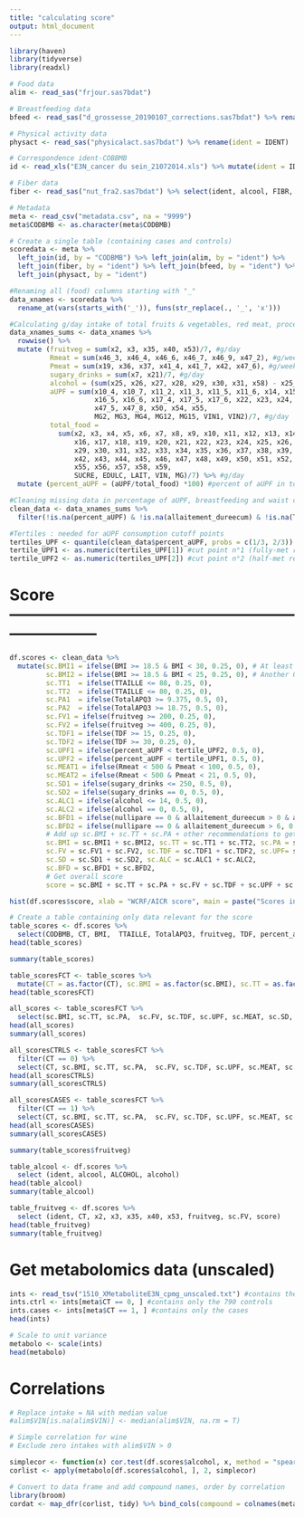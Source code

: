 ```yaml
---
title: "calculating score"
output: html_document
---
```


```r
library(haven)
library(tidyverse)
library(readxl)
```

```r
# Food data
alim <- read_sas("frjour.sas7bdat")

# Breastfeeding data
bfeed <- read_sas("d_grossesse_20190107_corrections.sas7bdat") %>% rename(ident = IDENT)

# Physical activity data 
physact <- read_sas("physicalact.sas7bdat") %>% rename(ident = IDENT)

# Correspondence ident-COBBMB
id <- read_xls("E3N_cancer du sein_21072014.xls") %>% mutate(ident = IDENT) %>% select(c("CODBMB", "ident"))

# Fiber data
fiber <- read_sas("nut_fra2.sas7bdat") %>% select(ident, alcool, FIBR, SDF, TDF)

# Metadata
meta <- read_csv("metadata.csv", na = "9999")
meta$CODBMB <- as.character(meta$CODBMB)

# Create a single table (containing cases and controls)
scoredata <- meta %>% 
  left_join(id, by = "CODBMB") %>% left_join(alim, by = "ident") %>%
  left_join(fiber, by = "ident") %>% left_join(bfeed, by = "ident") %>%
  left_join(physact, by = "ident")
```

```r
#Renaming all (food) columns starting with "_" 
data_xnames <- scoredata %>%
  rename_at(vars(starts_with('_')), funs(str_replace(., '_', 'x'))) 
```

```r
#Calculating g/day intake of total fruits & vegetables, red meat, processed meat, drinks, alcohol, aUPF, total food intake and percentage of aUPF in total food intake
data_xnames_sums <- data_xnames %>%
  rowwise() %>%
  mutate (fruitveg = sum(x2, x3, x35, x40, x53)/7, #g/day
          Rmeat = sum(x46_3, x46_4, x46_6, x46_7, x46_9, x47_2), #g/week
          Pmeat = sum(x19, x36, x37, x41_4, x41_7, x42, x47_6), #g/week
          sugary_drinks = sum(x7, x21)/7, #g/day
          alcohol = (sum(x25, x26, x27, x28, x29, x30, x31, x58) - x25_3)/7,
          aUPF = sum(x10_4, x10_7, x11_2, x11_3, x11_5, x11_6, x14, x15, x16_3, x16_4, 
                     x16_5, x16_6, x17_4, x17_5, x17_6, x22, x23, x24, x33, x47_1, 
                     x47_5, x47_8, x50, x54, x55, 
                     MG2, MG3, MG4, MG12, MG15, VIN1, VIN2)/7, #g/day
          total_food = 
            sum(x2, x3, x4, x5, x6, x7, x8, x9, x10, x11, x12, x13, x14, x15, 
                x16, x17, x18, x19, x20, x21, x22, x23, x24, x25, x26, x27, x28, 
                x29, x30, x31, x32, x33, x34, x35, x36, x37, x38, x39, x40, x41, 
                x42, x43, x44, x45, x46, x47, x48, x49, x50, x51, x52, x53, x54, 
                x55, x56, x57, x58, x59, 
                SUCRE, EDULC, LAIT, VIN, MG)/7) %>% #g/day
  mutate (percent_aUPF = (aUPF/total_food) *100) #percent of aUPF in total food intake (g/day)
```

```r
#Cleaning missing data in percentage of aUPF, breastfeeding and waist circumference
clean_data <- data_xnames_sums %>% 
  filter(!is.na(percent_aUPF) & !is.na(allaitement_dureecum) & !is.na(TTAILLE))
```

```r
#Tertiles : needed for aUPF consumption cutoff points
tertiles_UPF <- quantile(clean_data$percent_aUPF, probs = c(1/3, 2/3))
tertile_UPF1 <- as.numeric(tertiles_UPF[1]) #cut point n°1 (fully-met recommendation)
tertile_UPF2 <- as.numeric(tertiles_UPF[2]) #cut point n°2 (half-met recommendation)
```

# Score -----------------------------------------------------------------------
```r
df.scores <- clean_data %>% 
  mutate(sc.BMI1 = ifelse(BMI >= 18.5 & BMI < 30, 0.25, 0), # At least 0.25 for this condition
         sc.BMI2 = ifelse(BMI >= 18.5 & BMI < 25, 0.25, 0), # Another 0.25 for this condition
         sc.TT1  = ifelse(TTAILLE <= 88, 0.25, 0), 
         sc.TT2  = ifelse(TTAILLE <= 80, 0.25, 0),
         sc.PA1  = ifelse(TotalAPQ3 >= 9.375, 0.5, 0), 
         sc.PA2  = ifelse(TotalAPQ3 >= 18.75, 0.5, 0),
         sc.FV1 = ifelse(fruitveg >= 200, 0.25, 0),
         sc.FV2 = ifelse(fruitveg >= 400, 0.25, 0),
         sc.TDF1 = ifelse(TDF >= 15, 0.25, 0),
         sc.TDF2 = ifelse(TDF >= 30, 0.25, 0),
         sc.UPF1 = ifelse(percent_aUPF < tertile_UPF2, 0.5, 0),
         sc.UPF2 = ifelse(percent_aUPF < tertile_UPF1, 0.5, 0),
         sc.MEAT1 = ifelse(Rmeat < 500 & Pmeat < 100, 0.5, 0),
         sc.MEAT2 = ifelse(Rmeat < 500 & Pmeat < 21, 0.5, 0),
         sc.SD1 = ifelse(sugary_drinks <= 250, 0.5, 0),
         sc.SD2 = ifelse(sugary_drinks == 0, 0.5, 0),
         sc.ALC1 = ifelse(alcohol <= 14, 0.5, 0),
         sc.ALC2 = ifelse(alcohol == 0, 0.5, 0),
         sc.BFD1 = ifelse(nullipare == 0 & allaitement_dureecum > 0 & allaitement_dureecum < 6, 0.5, 0),
         sc.BFD2 = ifelse(nullipare == 0 & allaitement_dureecum > 6, 0.5, 0),
         # Add up sc.BMI + sc.TT + sc.PA + other recommendations to get score         
         sc.BMI = sc.BMI1 + sc.BMI2, sc.TT = sc.TT1 + sc.TT2, sc.PA = sc.PA1 + sc.PA2,
         sc.FV = sc.FV1 + sc.FV2, sc.TDF = sc.TDF1 + sc.TDF2, sc.UPF= sc.UPF1 + sc.UPF2, sc.MEAT = sc.MEAT1 + sc.MEAT2,
         sc.SD = sc.SD1 + sc.SD2, sc.ALC = sc.ALC1 + sc.ALC2,
         sc.BFD = sc.BFD1 + sc.BFD2,
         # Get overall score
         score = sc.BMI + sc.TT + sc.PA + sc.FV + sc.TDF + sc.UPF + sc.MEAT + sc.SD + sc.ALC + sc.BFD)
```


```r
hist(df.scores$score, xlab = "WCRF/AICR score", main = paste("Scores in the E3N cancer group"))
```
```r
# Create a table containing only data relevant for the score
table_scores <- df.scores %>%
  select(CODBMB, CT, BMI,  TTAILLE, TotalAPQ3, fruitveg, TDF, percent_aUPF, Rmeat, Pmeat, sugary_drinks, alcohol, nullipare, allaitement_dureecum, sc.BMI, sc.TT, sc.PA,  sc.FV, sc.TDF, sc.UPF, sc.MEAT, sc.SD, sc.ALC, sc.BFD, score)
head(table_scores)
```

```r
summary(table_scores)
```

```r
table_scoresFCT <- table_scores %>%
  mutate(CT = as.factor(CT), sc.BMI = as.factor(sc.BMI), sc.TT = as.factor(sc.TT),sc.PA = as.factor(sc.PA), sc.FV = as.factor(sc.FV), sc.TDF = as.factor(sc.TDF), sc.UPF = as.factor(sc.UPF), sc.MEAT = as.factor(sc.MEAT), sc.SD = as.factor(sc.SD), sc.ALC = as.factor(sc.ALC), sc.BFD = as.factor(sc.BFD))
head(table_scoresFCT)
```

```r
all_scores <- table_scoresFCT %>%
  select(sc.BMI, sc.TT, sc.PA,  sc.FV, sc.TDF, sc.UPF, sc.MEAT, sc.SD, sc.ALC, sc.BFD, score)
head(all_scores)
summary(all_scores)
```

```r
all_scoresCTRLS <- table_scoresFCT %>%
  filter(CT == 0) %>% 
  select(CT, sc.BMI, sc.TT, sc.PA,  sc.FV, sc.TDF, sc.UPF, sc.MEAT, sc.SD, sc.ALC, sc.BFD, score)
head(all_scoresCTRLS)
summary(all_scoresCTRLS)
```

```r
all_scoresCASES <- table_scoresFCT %>%
  filter(CT == 1) %>% 
  select(CT, sc.BMI, sc.TT, sc.PA,  sc.FV, sc.TDF, sc.UPF, sc.MEAT, sc.SD, sc.ALC, sc.BFD, score)
head(all_scoresCASES)
summary(all_scoresCASES)
```

```r
summary(table_scores$fruitveg)
```

```r
table_alcool <- df.scores %>%
  select (ident, alcool, ALCOHOL, alcohol)
head(table_alcool)
summary(table_alcool)
```


```r
table_fruitveg <- df.scores %>%
  select (ident, CT, x2, x3, x35, x40, x53, fruitveg, sc.FV, score)
head(table_fruitveg)
summary(table_fruitveg)
```

# Get metabolomics data (unscaled)
```r
ints <- read_tsv("1510_XMetaboliteE3N_cpmg_unscaled.txt") #contains the whole group
ints.ctrl <- ints[meta$CT == 0, ] #contains only the 790 controls
ints.cases <- ints[meta$CT == 1, ] #contains only the cases
head(ints)

# Scale to unit variance
metabolo <- scale(ints)
head(metabolo)
```

# Correlations
```r
# Replace intake = NA with median value
#alim$VIN[is.na(alim$VIN)] <- median(alim$VIN, na.rm = T)

# Simple correlation for wine
# Exclude zero intakes with alim$VIN > 0

simplecor <- function(x) cor.test(df.scores$alcohol, x, method = "spearman")
corlist <- apply(metabolo[df.scores$alcohol, ], 2, simplecor)

# Convert to data frame and add compound names, order by correlation
library(broom)
cordat <- map_dfr(corlist, tidy) %>% bind_cols(compound = colnames(metabolo)) %>% arrange(-estimate)
```